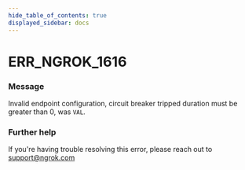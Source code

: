 ```yaml
---
hide_table_of_contents: true
displayed_sidebar: docs
---
```



# ERR_NGROK_1616

### Message

Invalid endpoint configuration, circuit breaker tripped duration must be greater than 0, was `VAL`.

### Further help

If you're having trouble resolving this error, please reach out to [support@ngrok.com](mailto:support@ngrok.com?subject=Help%20with%20ERR_NGROK_1616)

<ErrorDetails error="err_ngrok_1616" />
